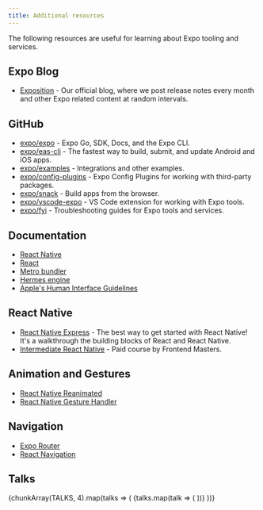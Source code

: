 ```yaml
---
title: Additional resources
---
```




The following resources are useful for learning about Expo tooling and services.

## Expo Blog

- [Exposition](https://blog.expo.dev/) - Our official blog, where we post release notes every month and other Expo related content at random intervals.

## GitHub

- [expo/expo](https://github.com/expo/expo) - Expo Go, SDK, Docs, and the Expo CLI.
- [expo/eas-cli](https://github.com/expo/eas-cli) - The fastest way to build, submit, and update Android and iOS apps.
- [expo/examples](https://github.com/expo/examples) - Integrations and other examples.
- [expo/config-plugins](https://github.com/expo/config-plugins) - Expo Config Plugins for working with third-party packages.
- [expo/snack](https://github.com/expo/snack) - Build apps from the browser.
- [expo/vscode-expo](https://github.com/expo/vscode-expo) - VS Code extension for working with Expo tools.
- [expo/fyi](https://github.com/expo/fyi) - Troubleshooting guides for Expo tools and services.

## Documentation

- [React Native](https://reactnative.dev/docs/getting-started)
- [React](https://react.dev/learn)
- [Metro bundler](https://facebook.github.io/metro/)
- [Hermes engine](https://hermesengine.dev/)
- [Apple's Human Interface Guidelines](https://developer.apple.com/design/human-interface-guidelines/guidelines/overview/)

## React Native

- [React Native Express](http://www.reactnativeexpress.com/) - The best way to get started with React Native! It's a walkthrough the building blocks of React and React Native.
- [Intermediate React Native](https://frontendmasters.com/courses/intermediate-react-native/) - Paid course by Frontend Masters.

## Animation and Gestures

- [React Native Reanimated](/versions/latest/sdk/reanimated/)
- [React Native Gesture Handler](/versions/latest/sdk/gesture-handler/)

## Navigation

- [Expo Router](/routing/introduction/)
- [React Navigation](https://reactnavigation.org/)

## Talks

<CellContainer>
  {chunkArray(TALKS, 4).map(talks => (
    <Row>
      {talks.map(talk => (
        <TalkGridCell {...talk} />
      ))}
    </Row>
  ))}
</CellContainer>
